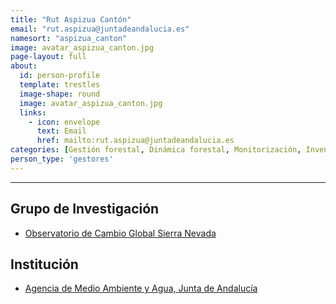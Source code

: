 ```yaml
---
title: "Rut Aspizua Cantón"
email: "rut.aspizua@juntadeandalucia.es"  
namesort: "aspizua_canton"
image: avatar_aspizua_canton.jpg
page-layout: full
about: 
  id: person-profile
  template: trestles
  image-shape: round
  image: avatar_aspizua_canton.jpg
  links:
    - icon: envelope
      text: Email
      href: mailto:rut.aspizua@juntadeandalucia.es
categories: [Gestión forestal, Dinámica forestal, Monitorización, Inventario]
person_type: 'gestores'
---
```

 
<hr>

:::{#person-profile}

## Grupo de Investigación
- [Observatorio de Cambio Global Sierra Nevada](https://obsnev.es/)

## Institución
- [Agencia de Medio Ambiente y Agua, Junta de Andalucía](https://www.juntadeandalucia.es/organismos/amaya.html)

:::
